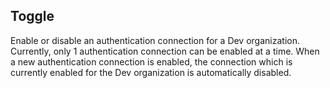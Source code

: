 
## Toggle

<OperationInfo method='post' path='/dev-orgs.auth-connections.toggle' />

Enable or disable an authentication connection for a Dev organization.
Currently, only 1 authentication connection can be enabled at a time.
When a new authentication connection is enabled, the connection which
is currently enabled for the Dev organization is automatically
disabled.

